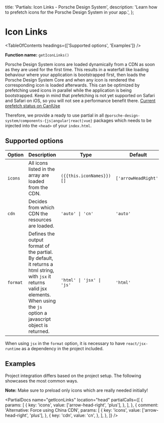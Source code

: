 
  title: 'Partials: Icon Links - Porsche Design System',
  description: 'Learn how to prefetch icons for the Porsche Design System in your app.',
};

# Icon Links

<TableOfContents headings={['Supported options', 'Examples']} />

**Function name:** `getIconLinks()`

Porsche Design System icons are loaded dynamically from a CDN as soon as they are used for the first time. This results
in a waterfall like loading behaviour where your application is bootstrapped first, then loads the Porsche Design System
Core and when any icon is rendered the corresponding icon is loaded afterwards. This can be optimized by prefetching
used icons in parallel while the application is being bootstrapped. Keep in mind that prefetching is not yet supported
on Safari and Safari on iOS, so you will not see a performance benefit there.
[Current prefetch status on CanIUse](https://caniuse.com/link-rel-prefetch)

Therefore, we provide a ready to use partial in all `@porsche-design-system/components-{js|angular|react|vue}` packages
which needs to be injected into the `<head>` of your `index.html`.

## Supported options

| Option   | Description                                                                                                                                                                           | Type                      | Default              |
| -------- | ------------------------------------------------------------------------------------------------------------------------------------------------------------------------------------- | ------------------------- | -------------------- |
| `icons`  | All icons listed in the array are loaded from the CDN.                                                                                                                                | `({{this.iconNames}})[]`  | `['arrowHeadRight']` |
| `cdn`    | Decides from which CDN the resources are loaded.                                                                                                                                      | `'auto' \| 'cn'`          | `'auto'`             |
| `format` | Defines the output format of the partial. By default, it returns a html string, with `jsx` it returns valid jsx elements. When using the `js` option a javascript object is returned. | `'html' \| 'jsx' \| 'js'` | `'html'`             |

When using `jsx` in the `format` option, it is necessary to have `react/jsx-runtime` as a dependency in the project
included.

## Examples

Project integration differs based on the project setup. The following showcases the most common ways.

**Note:** Make sure to preload only icons which are really needed initially!

<PartialDocs
  name="getIconLinks"
  location="head"
  partialCalls={[
    {
      params: [
        {
          key: 'icons',
          value: ['arrow-head-right', 'plus'],
        },
      ],
    },
    {
      comment: 'Alternative: Force using China CDN',
      params: [
        {
          key: 'icons',
          value: ['arrow-head-right', 'plus'],
        },
        {
          key: 'cdn',
          value: 'cn',
        },
      ],
    },
  ]}
/>
